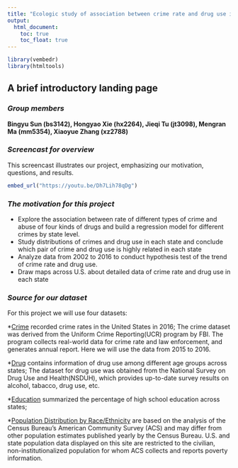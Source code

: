```yaml
---
title: "Ecologic study of association between crime rate and drug use in U.S."
output:
  html_document: 
    toc: true
    toc_float: true
---
```

```r
library(vembedr)
library(htmltools)
```


## A brief introductory landing page


### *Group members*

**Bingyu Sun (bs3142), Hongyao Xie (hx2264), Jieqi Tu (jt3098), **
**Mengran Ma (mm5354), Xiaoyue Zhang (xz2788)**
  

### *Screencast for overview*
This screencast illustrates our project, emphasizing our motivation, questions, and results.

```r
embed_url("https://youtu.be/Dh7Lih78qDg")
```

### *The motivation for this project*
 * Explore the association between rate of different types of crime and abuse of four kinds of drugs and build a regression model for different crimes by state level.
 * Study distributions of crimes and drug use in each state and conclude which pair of crime and drug use is highly related in each state
 * Analyze data from 2002 to 2016 to conduct hypothesis test of the trend of crime rate and drug use.
 * Draw maps across U.S. about detailed data of crime rate and drug use in each state 
 

### *Source for our dataset*

For this project we will use four datasets: 

*[Crime](https://ucr.fbi.gov/crime-in-the-u.s/2016/crime-in-the-u.s.-2016/tables/table-2) recorded crime rates in the United States in 2016; The crime dataset was derived from the Uniform Crime Reporting(UCR) program by FBI. The program collects real-world data for crime rate and law enforcement, and generates annual report. Here we will use the data from 2015 to 2016. 

*[Drug](https://think.cs.vt.edu/corgis/csv/drugs/drugs.html) contains information of drug use among different age groups across states; The dataset for drug use was obtained from the National Survey on Drug Use and Health(NSDUH), which provides up-to-date survey results on alcohol, tabacco, drug use, etc.

*[Education](https://en.wikipedia.org/wiki/List_of_U.S._states_by_educational_attainment) summarized the percentage of high school education across states;

*[Population Distribution by Race/Ethnicity](https://www.kff.org/other/state-indicator/distribution-by-raceethnicity/?currentTimeframe=0&sortModel=%7B%22colId%22:%22Location%22,%22sort%22:%22asc%22%7D) are based on the analysis of the Census Bureau’s American Community Survey (ACS) and may differ from other population estimates published yearly by the Census Bureau. U.S. and state population data displayed on this site are restricted to the civilian, non-institutionalized population for whom ACS collects and reports poverty information.


